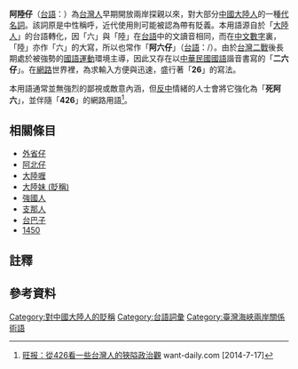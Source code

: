 {{Infobox Hokkien name
| title      = 阿陸仔
| hanji      = 阿陸仔/阿六仔
| poj        = A-lio̍k-á / A-la̍k-á {{efn|有「陸」的詞彙，在台語較多用[[文讀|文讀]]，「六」的數字義同「陸」，「阿陸仔」被改寫成「阿六仔」，而「六」在台語較多用[[白讀|白讀]]。}}
| sinbhundzi = 
| hanlo      = 
| tl         = A-lio̍k-á / A-la̍k-á
| bp         = 
| hongim     = 
| hokkienipa = 
| lm         = 
| image      = 
| image_size = 
| caption    = 
}}
{{Refimprove|time=2015-05-06T11:24:10+00:00}}
'''阿陸仔'''（[[台語|台語]]：{{lang|nan|A-lio̍k-á}}）為[[台灣人|台灣人]]早期開放兩岸探親以來，對大部分[[中國大陸人|中國大陸人]]的一種[[代名詞|代名詞]]。該詞原是中性稱呼，近代使用則可能被認為帶有貶義。本用語源自於「[[大陸人|大陸人]]」的台語轉化，因「六」與「陸」在[[台語|台語]]中的文讀音相同，而在[[中文數字|中文數字]]裏，「陸」亦作「六」的大寫，所以也常作「'''阿六仔'''」（[[台語|台語]]：{{lang|nan|A-lio̍k-á}}/{{lang|nan|A-la̍k-á}}）。由於[[台灣|台灣]][[二戰|二戰]]後長期處於被強勢的[[國語運動|國語運動]]環境主導，因此又存在以[[中華民國國語|中華民國國語]]諧音書寫的「'''二六仔'''」。在[[網路|網路]]世界裡，為求輸入方便與迅速，盛行著「'''26'''」的寫法。

本用語通常並無強烈的鄙視或敵意內涵，但[[反中|反中]]情緒的人士會將它強化為「'''死阿六'''」，並伴隨「'''426'''」的網路用語<ref>[http://www.want-daily.com/portal.php?mod=view&aid=53348 旺报：從426看一些台灣人的狹隘政治觀] {{Wayback|url=http://www.want-daily.com/portal.php?mod=view&aid=53348 |date=20160312225221 }} want-daily.com [2014-7-17]</ref>。

== 相關條目 ==
* [[外省仔|外省仔]]
* [[阿北仔|阿北仔]]
* [[大陸喱|大陸喱]]
* [[大陸妹_(貶稱)|大陸妹 (貶稱)]] 
* [[強國人|強國人]]
* [[支那人|支那人]]
* [[台巴子|台巴子]]
* [[1450|1450]]

== 註釋 ==
{{notelist|iger=}}

== 參考資料 ==
{{reflist}}

{{TW-stub}}
[[Category:對中國大陸人的貶稱|Category:對中國大陸人的貶稱]]
[[Category:台語詞彙|Category:台語詞彙]]
[[Category:臺灣海峽兩岸關係術語|Category:臺灣海峽兩岸關係術語]]